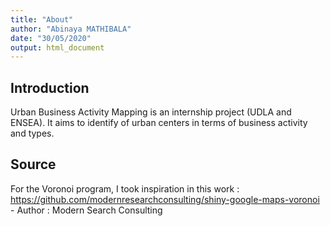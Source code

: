 ```yaml
---
title: "About"
author: "Abinaya MATHIBALA"
date: "30/05/2020"
output: html_document
---
```



## Introduction

Urban Business Activity Mapping is an internship project (UDLA and ENSEA). It aims to identify of urban centers in terms of business activity and types. 

## Source

For the Voronoi program, I took inspiration in this work : 
<https://github.com/modernresearchconsulting/shiny-google-maps-voronoi> - Author : Modern Search Consulting

